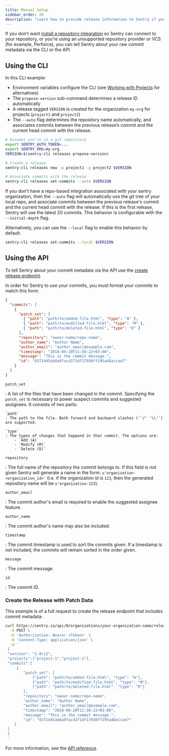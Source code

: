 ```yaml
---
title: Manual Setup
sidebar_order: 20
description: "Learn how to provide release information to Sentry if you don’t want Sentry to connect to your repository."
---
```


If you don’t want [install a repository integration](/product/releases/setup/release-automation/) so Sentry can connect to your repository, or you’re using an unsupported repository provider or VCS (for example, Perforce), you can tell Sentry about your raw commit metadata via the CLI or the API.

## Using the CLI

In this CLI example:

- Environment variables configure the CLI (see [Working with Projects](/product/cli/configuration/#sentry-cli-working-with-projects) for alternatives)
- The `propose-version` sub-command determines a release ID automatically
- A release tagged `VERSION` is created for the organization `my-org` for projects (`project1` and `project2`)
- The `--auto` flag determines the repository name automatically, and associates commits between the previous release’s commit and the current head commit with the release.

```bash
# Assumes you're in a git repository
export SENTRY_AUTH_TOKEN=...
export SENTRY_ORG=my-org
VERSION=$(sentry-cli releases propose-version)

# Create a release
sentry-cli releases new -p project1 -p project2 $VERSION

# Associate commits with the release
sentry-cli releases set-commits --auto $VERSION
```

If you don't have a repo-based integration associated with your sentry organization, then the `--auto` flag will automatically use the git tree of your local repo, and associate commits between the previous release's commit and the current head commit with the release. If this is the first release, Sentry will use the latest 20 commits. This behavior is configurable with the `--initial-depth` flag.

Alternatively, you can use the `--local` flag to enable this behavior by default.

```bash
sentry-cli releases set-commits --local $VERSION
```

## Using the API

To tell Sentry about your commit metadata via the API use the [create release endpoint](/api/releases/create-a-new-release-for-an-organization/).

In order for Sentry to use your commits, you must format your commits to match this form:

```json
{
  "commits": [
    {
      "patch_set": [
        { "path": "path/to/added-file.html", "type": "A" },
        { "path": "path/to/modified-file.html", "type": "M" },
        { "path": "path/to/deleted-file.html", "type": "D" }
      ],
      "repository": "owner-name/repo-name",
      "author_name": "Author Name",
      "author_email": "author_email@example.com",
      "timestamp": "2018-09-20T11:50:22+03:00",
      "message": "This is the commit message.",
      "id": "8371445ab8a9facd271df17038ff295a48accae7"
    }
  ]
}
```

`patch_set`

: A list of the files that have been changed in the commit. Specifying the `patch_set` is necessary to power suspect commits and suggested assignees. It consists of two parts:

    `path`
    : The path to the file. Both forward and backward slashes (`'/' '\\'`) are supported.

    `type`
    : The types of changes that happend in that commit. The options are:
        - `Add (A)`
        - `Modify (M)`
        - `Delete (D)`

`repository`

: The full name of the repository the commit belongs to. If this field is not given Sentry will generate a name in the form: `u'organization-<organization_id>'` (i.e. if the organization id is `123`, then the generated repository name will be `u'organization-123`).

`author_email`

: The commit author's email is required to enable the suggested assignee feature.

`author_name`

: The commit author's name may also be included.

`timestamp`

: The commit timestamp is used to sort the commits given. If a timestamp is not included, the commits will remain sorted in the order given.

`message`

: The commit message.

`id`

: The commit ID.

### Create the Release with Patch Data

This example is of a full request to create the release endpoint that includes commit metadata:

```bash
curl https://sentry.io/api/0/organizations/your-organization-name/releases/ \
  -X POST \
  -H 'Authorization: Bearer <Token>' \
  -H 'Content-Type: application/json' \
  -d '
 {
 "version": "2.0rc2",
 "projects":["project-1","project-2"],
 "commits":[
     {
        "patch_set": [
            {"path": "path/to/added-file.html", "type": "A"},
            {"path": "path/to/modified-file.html", "type": "M"},
            {"path": "path/to/deleted-file.html", "type": "D"}
        ],
        "repository": "owner-name/repo-name",
        "author_name": "Author Name",
        "author_email": "author_email@example.com",
        "timestamp": "2018-09-20T11:50:22+03:00",
        "message": "This is the commit message.",
        "id": "8371445ab8a9facd271df17038ff295a48accae7"
    }
 ]
 }
 '
```

For more information, see the [API reference](/api/releases/create-a-new-release-for-an-organization/).
